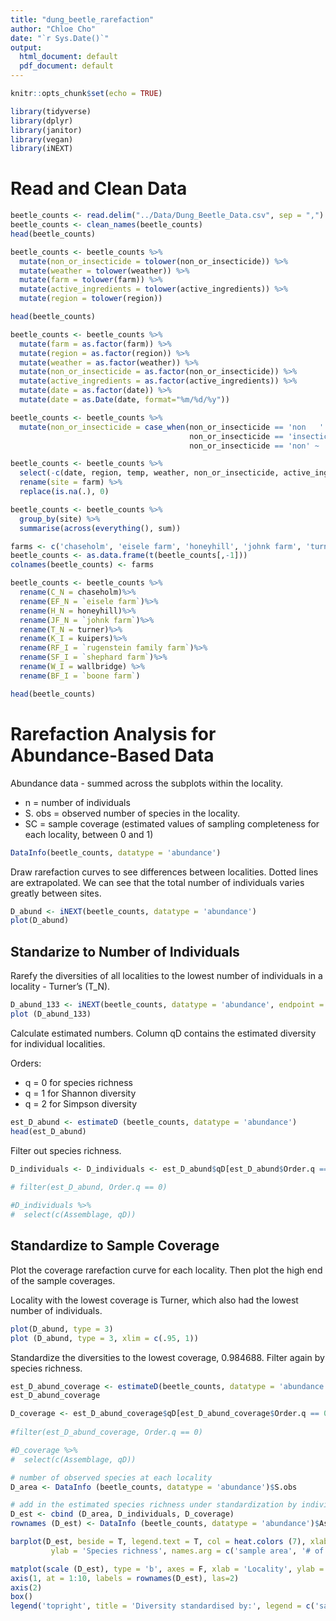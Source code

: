 ```yaml
---
title: "dung_beetle_rarefaction"
author: "Chloe Cho"
date: "`r Sys.Date()`"
output:
  html_document: default
  pdf_document: default
---
```


```r

knitr::opts_chunk$set(echo = TRUE)

library(tidyverse)
library(dplyr)
library(janitor)
library(vegan)
library(iNEXT)

```

# Read and Clean Data

```r

beetle_counts <- read.delim("../Data/Dung_Beetle_Data.csv", sep = ",")
beetle_counts <- clean_names(beetle_counts)
head(beetle_counts)

```

```r

beetle_counts <- beetle_counts %>%
  mutate(non_or_insecticide = tolower(non_or_insecticide)) %>%
  mutate(weather = tolower(weather)) %>%
  mutate(farm = tolower(farm)) %>%
  mutate(active_ingredients = tolower(active_ingredients)) %>%
  mutate(region = tolower(region)) 

head(beetle_counts)

```

```r

beetle_counts <- beetle_counts %>%
  mutate(farm = as.factor(farm)) %>%
  mutate(region = as.factor(region)) %>%
  mutate(weather = as.factor(weather)) %>%
  mutate(non_or_insecticide = as.factor(non_or_insecticide)) %>%
  mutate(active_ingredients = as.factor(active_ingredients)) %>%
  mutate(date = as.factor(date)) %>%
  mutate(date = as.Date(date, format="%m/%d/%y"))

```


```r

beetle_counts <- beetle_counts %>%
  mutate(non_or_insecticide = case_when(non_or_insecticide == 'non   ' ~ 'non',
                                        non_or_insecticide == 'insecticide' ~ 'insecticide',
                                        non_or_insecticide == 'non' ~ 'non'))

beetle_counts <- beetle_counts %>%
  select(-c(date, region, temp, weather, non_or_insecticide, active_ingredients, gps, histeridae, hydrophilidae, staphylinidae, scarabaeidae, horn_flies, face_flies)) %>%
  rename(site = farm) %>%
  replace(is.na(.), 0)

beetle_counts <- beetle_counts %>% 
  group_by(site) %>% 
  summarise(across(everything(), sum))

farms <- c('chaseholm', 'eisele farm', 'honeyhill', 'johnk farm', 'turner', 'kuipers', 'rugenstein family farm', 'shephard farm', 'wallbridge', 'boone farm')
beetle_counts <- as.data.frame(t(beetle_counts[,-1]))
colnames(beetle_counts) <- farms

beetle_counts <- beetle_counts %>%
  rename(C_N = chaseholm)%>%
  rename(EF_N = `eisele farm`)%>%
  rename(H_N = honeyhill)%>%
  rename(JF_N = `johnk farm`)%>%
  rename(T_N = turner)%>%
  rename(K_I = kuipers)%>%
  rename(RF_I = `rugenstein family farm`)%>%
  rename(SF_I = `shephard farm`)%>%
  rename(W_I = wallbridge) %>%
  rename(BF_I = `boone farm`) 

head(beetle_counts)

```

# Rarefaction Analysis for Abundance-Based Data

Abundance data - summed across the subplots within the locality. 

- n = number of individuals  
- S. obs = observed number of species in the locality. 
- SC = sample coverage (estimated values of sampling completeness for each locality, between 0 and 1)  

```r

DataInfo(beetle_counts, datatype = 'abundance')

```

Draw rarefaction curves to see differences between localities. Dotted lines are extrapolated. We can see that the total number of individuals varies greatly between sites. 

```r

D_abund <- iNEXT(beetle_counts, datatype = 'abundance')
plot(D_abund)

```

## Standarize to Number of Individuals 

Rarefy the diversities of all localities to the lowest number of individuals in a locality - Turner's (T_N). 

```r

D_abund_133 <- iNEXT(beetle_counts, datatype = 'abundance', endpoint = 133)
plot (D_abund_133)

```

Calculate estimated numbers. Column qD contains the estimated diversity for individual localities. 

Orders:  

- q = 0 for species richness  
- q = 1 for Shannon diversity  
- q = 2 for Simpson diversity  

```r

est_D_abund <- estimateD (beetle_counts, datatype = 'abundance')
head(est_D_abund)

```

Filter out species richness. 

```r

D_individuals <- D_individuals <- est_D_abund$qD[est_D_abund$Order.q == 0]
  
# filter(est_D_abund, Order.q == 0)

#D_individuals %>%
#  select(c(Assemblage, qD))

```

## Standardize to Sample Coverage

Plot the coverage rarefaction curve for each locality. Then plot the high end of the sample coverages. 

Locality with the lowest coverage is Turner, which also had the lowest number of individuals. 

```r

plot(D_abund, type = 3)
plot (D_abund, type = 3, xlim = c(.95, 1))

```

Standardize the diversities to the lowest coverage, 0.984688. Filter again by species richness. 

```r

est_D_abund_coverage <- estimateD(beetle_counts, datatype = 'abundance', base = 'coverage')
est_D_abund_coverage

D_coverage <- est_D_abund_coverage$qD[est_D_abund_coverage$Order.q == 0]
  
#filter(est_D_abund_coverage, Order.q == 0)

#D_coverage %>%
#  select(c(Assemblage, qD))

```



```r

# number of observed species at each locality
D_area <- DataInfo (beetle_counts, datatype = 'abundance')$S.obs 

# add in the estimated species richness under standardization by individuals and sample coverage
D_est <- cbind (D_area, D_individuals, D_coverage)
rownames (D_est) <- DataInfo (beetle_counts, datatype = 'abundance')$Assemblage

```

```r

barplot(D_est, beside = T, legend.text = T, col = heat.colors (7), xlab = 'Sample standardisation',
         ylab = 'Species richness', names.arg = c('sample area', '# of individuals', 'sample coverage'))

```

```r

matplot(scale (D_est), type = 'b', axes = F, xlab = 'Locality', ylab = 'Standardized species richness')
axis(1, at = 1:10, labels = rownames(D_est), las=2)
axis(2)
box()
legend('topright', title = 'Diversity standardised by:', legend = c('sample area', '# individuals', 'sample coverage'), pch = as.character(1:3), col = 1:3, lty = 1:3)

```







